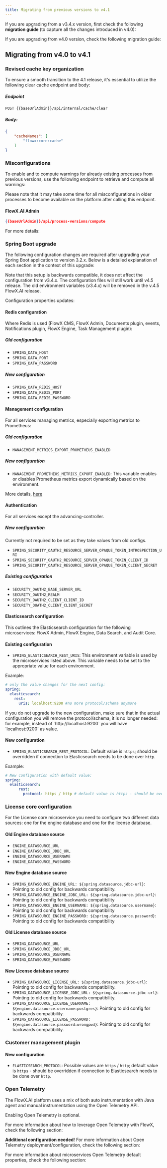 ```yaml
---
title: Migrating from previous versions to v4.1
---
```


If you are upgrading from a v3.4.x version, first check the following **migration guide** (to capture all the changes introduced in v4.0):

<Card title="Migrating from v3.4.x to v4.0" href="../v4.0.0-april-2024/migrating-from-v3.4.x/" icon="link">
</Card>

If you are upgrading from v4.0 version, check the following migration guide:

## Migrating from v4.0 to v4.1

### Revised cache key organization

To ensure a smooth transition to the 4.1 release, it's essential to utilize the following clear cache endpoint and body:

##### Endpoint

`POST {{baseUrlAdmin}}/api/internal/cache/clear`

##### Body:

```json
{
    "cacheNames": [
        "flowx:core:cache"
    ]
}
```

<Card title="Clear cache endpoint" href="../../4.0/docs/api/clear-cache4.0" icon ="link">
</Card>


### Misconfigurations

To enable and to compute warnings for already existing processes from previous versions, use the following endpoint to retrieve and compute all warnings:

<Info>
Please note that it may take some time for all misconfigurations in older processes to become available on the platform after calling this endpoint.
</Info>

#### FlowX.AI Admin

```json
{{baseUrlAdmin}}/api/process-versions/compute
```

For more details:

<Card title ="Enable misconfigurations" href="../../4.0/docs/api/add-misconfigurations" icon ="link">
</Card>


### Spring Boot upgrade

The following configuration changes are required after upgrading your Spring Boot application to version 3.2.x. Below is a detailed explanation of each section in the context of this upgrade:

<Info>
Note that this setup is backwards compatible, it does not affect the configuration from v3.4.x. The configuration files will still work until v4.5 release.
</Info>

<Warning>
The old environment variables (v3.4.x) will be removed in the v.4.5 FlowX.AI release.
</Warning>

Configuration properties updates:

#### Redis configuration

Where Redis is used (FlowX CMS, FlowX Admin, Documents plugin, events, Notifications plugin, FlowX Engine, Task Management plugin):

##### Old configuration

* `SPRING_DATA_HOST`
* `SPRING_DATA_PORT`
* `SPRING_DATA_PASSWORD`

##### New configuration

* `SPRING_DATA_REDIS_HOST`
* `SPRING_DATA_REDIS_PORT`
* `SPRING_DATA_REDIS_PASSWORD`

#### Management configuration

For all services managing metrics, especially exporting metrics to Prometheus:

##### Old configuration

* `MANAGEMENT_METRICS_EXPORT_PROMETHEUS_ENABLED`

##### New configuration 

* `MANAGEMENT_PROMETHEUS_METRICS_EXPORT_ENABLED`: This variable enables or disables Prometheus metrics export dynamically based on the environment.

More details, [here](../../4.0/setup-guides/flowx-engine-setup-guide/engine-setup#configuring-application-management)

#### Authentication

For all services except the advancing-controller.

##### New configuration

<Info>
Currently not required to be set as they take values from old configs.
</Info>

* `SPRING_SECURITY_OAUTH2_RESOURCE_SERVER_OPAQUE_TOKEN_INTROSPECTION_URI`
* `SPRING_SECURITY_OAUTH2_RESOURCE_SERVER_OPAQUE_TOKEN_CLIENT_ID`
* `SPRING_SECURITY_OAUTH2_RESOURCE_SERVER_OPAQUE_TOKEN_CLIENT_SECRET`

##### Existing configuration

* `SECURITY_OAUTH2_BASE_SERVER_URL`
* `SECURITY_OAUTH2_REALM`
* `SECURITY_OAUTH2_CLIENT_CLIENT_ID`
* `SECURITY_OUATH2_CLIENT_CLIENT_SECRET`

#### Elasticsearch configuration

This outlines the Elasticsearch configuration for the following microservices: FlowX Admin, FlowX Engine, Data Search, and Audit Core.

#### Existing configuration

* `SPRING_ELASTICSEARCH_REST_URIS`: This environment variable is used by the microservices listed above. This variable needs to be set to the appropriate value for each environment.

Example:

```yaml
# only the value changes for the next config:
spring:
  elasticsearch:
    rest:
      uris: localhost:9200 #no more protocol/schema anymore
```
<Info>
If you do not upgrade to the new configuration, make sure that in the actual configuration you will remove the protocol/schema, it is no longer needed: for example, instead of `http://localhost:9200` you will have `localhost:9200` as value.
</Info>

#### New configuration

* `SPRING_ELASTICSEARCH_REST_PROTOCOL`: Default value is `https`; should be overridden if connection to Elasticsearch needs to be done over `http`.

Example:

```yaml
# New configuration with default value:
spring:
  elasticsearch:
	  rest:
        protocol: https / http # default value is https - should be overriden if connection to elastic needs to be done on http.

```

### License core configuration

For the License core microservice you need to configure two different data sources: one for the engine database and one for the license database.

#### Old Engine database source

* `ENGINE_DATASOURCE_URL`
* `ENGINE_DATASOURCE_JDBC_URL`
* `ENGINE_DATASOURCE_USERNAME`
* `ENGINE_DATASOURCE_PASSWORD`

#### New Engine database source

* `SPRING_DATASOURCE_ENGINE_URL: ${spring.datasource.jdbc-url}`: Pointing to old config for backwards compatibility.
* `SPRING_DATASOURCE_ENGINE_JDBC_URL: ${spring.datasource.jdbc-url}`: Pointing to old config for backwards compatibility
* `SPRING_DATASOURCE_ENGINE_USERNAME: ${spring.datasource.username}`: Pointing to old config for backwards compatibility
* `SPRING_DATASOURCE_ENGINE_PASSWORD: ${spring.datasource.password}`: Pointing to old config for backwards compatibility 

#### Old License database source

* `SPRING_DATASOURCE_URL`
* `SPRING_DATASOURCE_JDBC_URL` 
* `SPRING_DATASOURCE_USERNAME`
* `SPRING_DATASOURCE_PASSWORD`

#### New License database source

* `SPRING_DATASOURCE_LICENSE_URL: ${spring.datasource.jdbc-url}`: Pointing to old config for backwards compatibility.
* `SPRING_DATASOURCE_LICENSE_JDBC_URL: ${spring.datasource.jdbc-url}`: Pointing to old config for backwards compatibility.
* `SPRING_DATASOURCE_LICENSE_USERNAME: ${engine.datasource.username:postgres}`: Pointing to old config for backwards compatibility.
* `SPRING_DATASOURCE_LICENSE_PASSWORD: ${engine.datasource.password:wrongpwd}`: Pointing to old config for backwards compatibility.

### Customer management plugin

#### New configuration

* `ELASTICSEARCH_PROTOCOL`: Possible values are `https` / `http`; default value is `https` - should be overridden if connection to Elasticsearch needs to be done over `http`.

### Open Telemetry

The FlowX.AI platform uses a mix of both auto instrumentation with Java agent and manual instrumentation using the Open Telemetry API.

<Info>
Enabling Open Telemetry is optional.
</Info>

For more information about how to leverage Open Telemetry with FlowX, check the following section:

<Card title= "Open Telemetry scenarios" href="../../4.0/docs/platform-deep-dive/integrations/open-telemetry" icon ="page">
</Card>

**Additional configuration needed**! For more information about Open Telemetry deployment/configuration, check the following section:

<Card title="Open Telemetry configuration" href="../../4.0/setup-guides/open-telemetry-config" icon ="page">
</Card>

For more information about microservices Open Telemetry default properties, check the following section:
<Card title ="Open Telemetry default properties" href="../../4.0/setup-guides/ot-default-properties" icon="page">
</Card>
